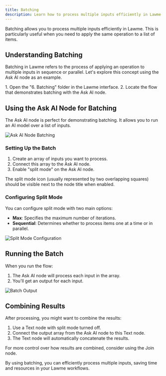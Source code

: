 ```yaml
---
title: Batching
description: Learn how to process multiple inputs efficiently in Lawme
---
```


<Note>
  Batching allows you to process multiple inputs efficiently in Lawme. This is particularly useful when you need to apply the same operation to a list of items.
</Note>

## Understanding Batching

Batching in Lawme refers to the process of applying an operation to multiple inputs in sequence or parallel. Let's explore this concept using the Ask AI node as an example.

<Steps>
  1. Open the "6. Batching" folder in the Lawme interface.
  2. Locate the flow that demonstrates batching with the Ask AI node.
</Steps>

## Using the Ask AI Node for Batching

The Ask AI node is perfect for demonstrating batching. It allows you to run an AI model over a list of inputs.

<Frame>
  <img src="./assets/06-ask-ai-batching.png" alt="Ask AI Node Batching" />
</Frame>

### Setting Up the Batch

1. Create an array of inputs you want to process.
2. Connect this array to the Ask AI node.
3. Enable "split mode" on the Ask AI node.

<Tip>
  The split mode icon (usually represented by two overlapping squares) should be visible next to the node title when enabled.
</Tip>

### Configuring Split Mode

You can configure split mode with two main options:

- **Max**: Specifies the maximum number of iterations.
- **Sequential**: Determines whether to process items one at a time or in parallel.

<Frame>
  <img src="./assets/06-split-mode-config.png" alt="Split Mode Configuration" />
</Frame>

## Running the Batch

When you run the flow:

1. The Ask AI node will process each input in the array.
2. You'll get an output for each input.

<Frame>
  <img src="./assets/06-batch-output.png" alt="Batch Output" />
</Frame>

## Combining Results

After processing, you might want to combine the results:

1. Use a Text node with split mode turned off.
2. Connect the output array from the Ask AI node to this Text node.
3. The Text node will automatically concatenate the results.

<Tip>
  For more control over how results are combined, consider using the Join node.
</Tip>

By using batching, you can efficiently process multiple inputs, saving time and resources in your Lawme workflows.
